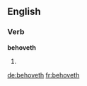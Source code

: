 ==English==

===Verb===
'''behoveth'''

# {{context|archaic|lang=en}} {{third-person singular of|behove}}

[[de:behoveth]]
[[fr:behoveth]]